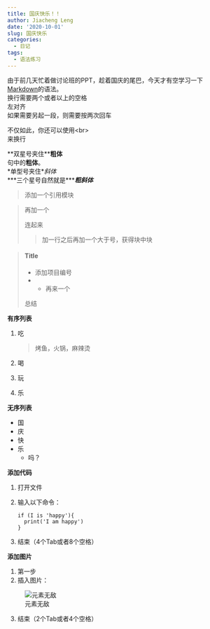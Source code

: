 ```yaml
---
title: 国庆快乐！！
author: Jiacheng Leng
date: '2020-10-01'
slug: 国庆快乐
categories:
  - 日记
tags: 
  - 语法练习
---
```

由于前几天忙着做讨论班的PPT，趁着国庆的尾巴，今天才有空学习一下[Markdown](https://www.markdownguide.org/extended-syntax/)的语法。  
换行需要两个或者以上的空格  
左对齐  
如果需要另起一段，则需要按两次回车

不仅如此，你还可以使用\<br><br>
来换行

\*\*双星号夹住\*\***粗体**  
句中的**粗体**。  
\*单型号夹住\**斜体*  
\*\*\*三个星号自然就是\*\*\****粗斜体***

>添加一个引用模块  

>再加一个
> 
>连起来
>
>>加一行之后再加一个大于号，获得块中块

> #### Title
>
> - 添加项目编号
> - - 再来一个  
>
>总结

**有序列表**  

1. 吃

    >烤鱼，火锅，麻辣烫
  
2. 喝
3. 玩
4. 乐

**无序列表**  

- 国
- 庆
- 快
- 乐
  - 吗？
  
**添加代码**

1.  打开文件  
2.  输入以下命令：  

        if (I is 'happy'){
          print('I am happy')
        }

3.  结束（4个Tab或者8个空格）

**添加图片**

1.  第一步
2.  插入图片： 

  ![元素无敌](/post/2020-10-01-国庆快乐_files/微信截图_20201001103617.png)

3.  结束（2个Tab或者4个空格）


  